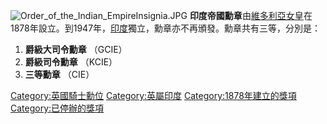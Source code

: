 {{noteTA
|1=zh-cn:乔治;zh-hk:佐治;zh-sg:乔治;zh-tw:喬治;
}}
[[File:Order_of_the_Indian_EmpireInsignia.JPG|thumb]]
'''印度帝國勳章'''由[[維多利亞女皇|維多利亞女皇]]在1878年設立。到1947年，[[印度|印度]]獨立，勳章亦不再頒發。勳章共有三等，分別是： 

# '''爵級大司令勳章''' （GCIE）
# '''爵級司令勳章''' （KCIE）
# '''三等勳章''' （CIE）

{{英國授勳及嘉獎制度}}

[[Category:英國騎士勳位|Category:英國騎士勳位]]
[[Category:英屬印度|Category:英屬印度]]
[[Category:1878年建立的獎項|Category:1878年建立的獎項]]
[[Category:已停辦的獎項|Category:已停辦的獎項]]